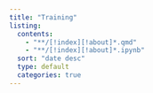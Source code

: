 ```yaml
---
title: "Training"
listing:
  contents:
    - "**/[!index][!about]*.qmd"
    - "**/[!index][!about]*.ipynb"
  sort: "date desc"
  type: default
  categories: true
---
```


